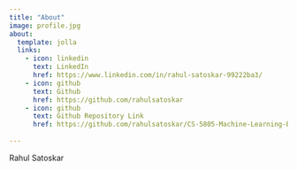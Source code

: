 ---
title: "About"
image: profile.jpg
about:
  template: jolla
  links:
    - icon: linkedin
      text: LinkedIn
      href: https://www.linkedin.com/in/rahul-satoskar-99222ba3/
    - icon: github
      text: Github
      href: https://github.com/rahulsatoskar
    - icon: github
      text: Github Repository Link
      href: https://github.com/rahulsatoskar/CS-5805-Machine-Learning-Blogs
      
---

Rahul Satoskar